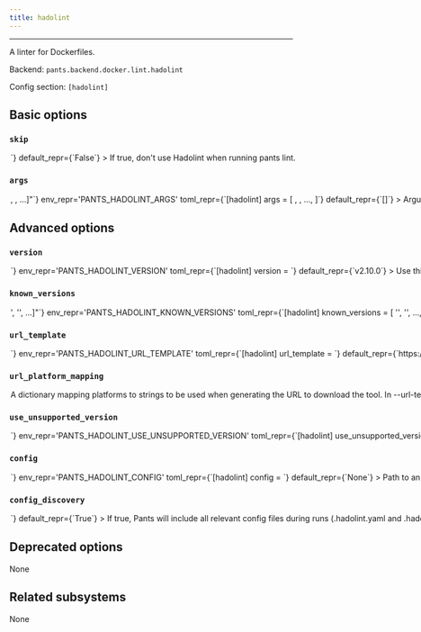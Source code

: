 ```yaml
---
title: hadolint
---
```



---

A linter for Dockerfiles.

Backend: <span className="color--primary">`pants.backend.docker.lint.hadolint`</span>

Config section: <span className="color--primary">`[hadolint]`</span>

<span className={styles.options}>

## Basic options

### `skip`

<Option
  cli_repr={`--[no-]hadolint-skip`}
  env_repr='PANTS_HADOLINT_SKIP'
  toml_repr={`[hadolint]
skip = <bool>`}
  default_repr={`False`}
>

If true, don&#x27;t use Hadolint when running `pants lint`.

</Option>

### `args`

<Option
  cli_repr={`--hadolint-args="[<shell_str>, <shell_str>, ...]"`}
  env_repr='PANTS_HADOLINT_ARGS'
  toml_repr={`[hadolint]
args = [
    <shell_str>,
    <shell_str>,
    ...,
]`}
  default_repr={`[]`}
>

Arguments to pass directly to Hadolint, e.g. `--hadolint-args='--format json'`.

</Option>

## Advanced options

### `version`

<Option
  cli_repr={`--hadolint-version=<str>`}
  env_repr='PANTS_HADOLINT_VERSION'
  toml_repr={`[hadolint]
version = <str>`}
  default_repr={`v2.10.0`}
>

Use this version of Hadolint.

</Option>

### `known_versions`

<Option
  cli_repr={`--hadolint-known-versions="['<str>', '<str>', ...]"`}
  env_repr='PANTS_HADOLINT_KNOWN_VERSIONS'
  toml_repr={`[hadolint]
known_versions = [
    '<str>',
    '<str>',
    ...,
]`}
  default_repr={`[\n  "v2.10.0|macos_x86_64|59f0523069a857ae918b8ac0774230013f7bcc00c1ea28119c2311353120867a|2514960",\n  "v2.10.0|macos_arm64 |59f0523069a857ae918b8ac0774230013f7bcc00c1ea28119c2311353120867a|2514960",\n  "v2.10.0|linux_x86_64|8ee6ff537341681f9e91bae2d5da451b15c575691e33980893732d866d3cefc4|2301804",\n  "v2.10.0|linux_arm64 |b53d5ab10707a585c9e72375d51b7357522300b5329cfa3f91e482687176e128|27954520"\n]`}
>

Known versions to verify downloads against.

Each element is a pipe-separated string of `version|platform|sha256|length`, where:

```
- `version` is the version string
- `platform` is one of [linux_arm64,linux_x86_64,macos_arm64,macos_x86_64],
- `sha256` is the 64-character hex representation of the expected sha256
digest of the download file, as emitted by `shasum -a 256`
- `length` is the expected length of the download file in bytes, as emitted by
`wc -c`
```

E.g., `3.1.2|macos_x86_64|6d0f18cd84b918c7b3edd0203e75569e0c7caecb1367bbbe409b44e28514f5be|42813`.

Values are space-stripped, so pipes can be indented for readability if necessary.

</Option>

### `url_template`

<Option
  cli_repr={`--hadolint-url-template=<str>`}
  env_repr='PANTS_HADOLINT_URL_TEMPLATE'
  toml_repr={`[hadolint]
url_template = <str>`}
  default_repr={`https://github.com/hadolint/hadolint/releases/download/{version}/hadolint-{platform}`}
>

URL to download the tool, either as a single binary file or a compressed file (e.g. zip file). You can change this to point to your own hosted file, e.g. to work with proxies or for access via the filesystem through a `file:$abspath` URL (e.g. `file:/this/is/absolute`, possibly by [templating the buildroot in a config file](https://www.pantsbuild.org/v2.17/docs/options#config-file-entries)).

Use `{version}` to have the value from --version substituted, and `{platform}` to have a value from --url-platform-mapping substituted in, depending on the current platform. For example, https://github.com/.../protoc-&#123;version&#125;-&#123;platform&#125;.zip.

</Option>

### `url_platform_mapping`

<Option
  cli_repr={`--hadolint-url-platform-mapping="{'key1': val1, 'key2': val2, ...}"`}
  env_repr='PANTS_HADOLINT_URL_PLATFORM_MAPPING'
  toml_repr={`[hadolint.url_platform_mapping]
key1 = val1
key2 = val2
...`}
  default_repr={`{\n  "linux_arm64": "Linux-arm64",\n  "linux_x86_64": "Linux-x86_64",\n  "macos_arm64": "Darwin-x86_64",\n  "macos_x86_64": "Darwin-x86_64"\n}`}
>

A dictionary mapping platforms to strings to be used when generating the URL to download the tool.

In --url-template, anytime the `{platform}` string is used, Pants will determine the current platform, and substitute `{platform}` with the respective value from your dictionary.

For example, if you define `{"macos_x86_64": "apple-darwin", "linux_x86_64": "unknown-linux"}`, and run Pants on Linux with an intel architecture, then `{platform}` will be substituted in the --url-template option with unknown-linux.

</Option>

### `use_unsupported_version`

<Option
  cli_repr={`--hadolint-use-unsupported-version=<UnsupportedVersionUsage>`}
  env_repr='PANTS_HADOLINT_USE_UNSUPPORTED_VERSION'
  toml_repr={`[hadolint]
use_unsupported_version = <UnsupportedVersionUsage>`}
  one_of='error, warning'
  default_repr={`error`}
>

What action to take in case the requested version of Hadolint is not supported.

Supported Hadolint versions: unspecified

</Option>

### `config`

<Option
  cli_repr={`--hadolint-config=<file_option>`}
  env_repr='PANTS_HADOLINT_CONFIG'
  toml_repr={`[hadolint]
config = <file_option>`}
  default_repr={`None`}
>

Path to an YAML config file understood by Hadolint (https://github.com/hadolint/hadolint#configure).

Setting this option will disable `[hadolint].config_discovery`. Use this option if the config is located in a non-standard location.

</Option>

### `config_discovery`

<Option
  cli_repr={`--[no-]hadolint-config-discovery`}
  env_repr='PANTS_HADOLINT_CONFIG_DISCOVERY'
  toml_repr={`[hadolint]
config_discovery = <bool>`}
  default_repr={`True`}
>

If true, Pants will include all relevant config files during runs (`.hadolint.yaml` and `.hadolint.yml`).

Use `[hadolint].config` instead if your config is in a non-standard location.

</Option>

## Deprecated options

None

## Related subsystems

None

</span>

